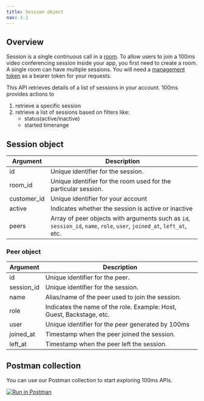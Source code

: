 ```yaml
---
title: Session object
nav: 3.1
---
```


## Overview

Session is a single continuous call in a [room](/server-side/v2/rooms/create-via-api). To allow users to join a 100ms video conferencing session inside your app, you first need to create a room. A single room can have multiple sessions. You will need a [management token](/server-side/v2/introduction/authentication-and-tokens) as a bearer token for your requests.

This API retrieves details of a list of sessions in your account. 100ms provides actions to

1. retrieve a specific session
2. retrieve a list of sessions based on filters like:
    - status(active/inactive)
    - started timerange

<EndpointRequest title="https://api.100ms.live/v2/sessions" />

## Session object

| Argument    | Description                                                                                                           |
| ----------- | --------------------------------------------------------------------------------------------------------------------- |
| id          | Unique identifier for the session.                                                                                    |
| room_id     | Unique identifier for the room used for the particular session.                                                       |
| customer_id | Unique identifier for your account                                                                                    |
| active      | Indicates whether the session is active or inactive                                                                   |
| peers       | Array of peer objects with arguments such as `id`, `session_id`, `name`, `role`, `user`, `joined_at`, `left_at`, etc. |

### Peer object

| Argument   | Description                                                           |
| ---------- | --------------------------------------------------------------------- |
| id         | Unique identifier for the peer.                                       |
| session_id | Unique identifier for the session.                                    |
| name       | Alias/name of the peer used to join the session.                      |
| role       | Indicates the name of the role. Example: Host, Guest, Backstage, etc. |
| user       | Unique identifier for the peer generated by 100ms                     |
| joined_at  | Timestamp when the peer joined the session.                           |
| left_at    | Timestamp when the peer left the session.                             |

## Postman collection

You can use our Postman collection to start exploring 100ms APIs. 

[![Run in Postman](https://run.pstmn.io/button.svg)](https://god.gw.postman.com/run-collection/22726679-e5bcff30-df5c-4387-836f-cf0aebf02199?action=collection%2Ffork&collection-url=entityId%3D22726679-e5bcff30-df5c-4387-836f-cf0aebf02199%26entityType%3Dcollection%26workspaceId%3Dd9145dd6-337b-4761-81d6-21a30b4147a2#?env%5B100ms%20API%20Environment%5D=W3sia2V5IjoiSE9TVCIsInZhbHVlIjoiaHR0cHM6Ly9hcGkuMTAwbXMubGl2ZS92Mi8iLCJlbmFibGVkIjp0cnVlLCJ0eXBlIjoiZGVmYXVsdCJ9LHsia2V5IjoiVE9LRU4iLCJ2YWx1ZSI6IjxZT1VSX01BTkFHRU1FTlRfVE9LRU4+IiwiZW5hYmxlZCI6dHJ1ZSwidHlwZSI6ImRlZmF1bHQifV0=)
